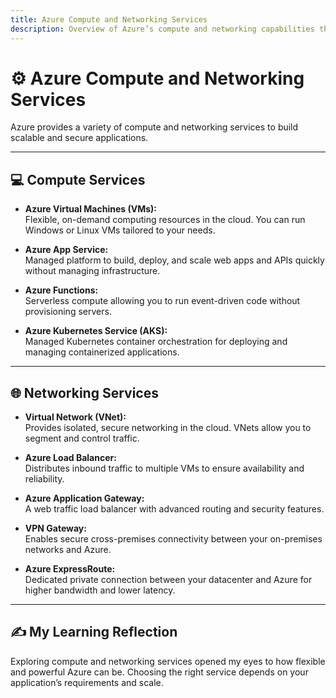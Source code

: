 ```yaml
---
title: Azure Compute and Networking Services
description: Overview of Azure’s compute and networking capabilities that power your cloud applications.
---
```


# ⚙️ Azure Compute and Networking Services

Azure provides a variety of compute and networking services to build scalable and secure applications.

---

## 💻 Compute Services

- **Azure Virtual Machines (VMs):**  
  Flexible, on-demand computing resources in the cloud. You can run Windows or Linux VMs tailored to your needs.

- **Azure App Service:**  
  Managed platform to build, deploy, and scale web apps and APIs quickly without managing infrastructure.

- **Azure Functions:**  
  Serverless compute allowing you to run event-driven code without provisioning servers.

- **Azure Kubernetes Service (AKS):**  
  Managed Kubernetes container orchestration for deploying and managing containerized applications.

---

## 🌐 Networking Services

- **Virtual Network (VNet):**  
  Provides isolated, secure networking in the cloud. VNets allow you to segment and control traffic.

- **Azure Load Balancer:**  
  Distributes inbound traffic to multiple VMs to ensure availability and reliability.

- **Azure Application Gateway:**  
  A web traffic load balancer with advanced routing and security features.

- **VPN Gateway:**  
  Enables secure cross-premises connectivity between your on-premises networks and Azure.

- **Azure ExpressRoute:**  
  Dedicated private connection between your datacenter and Azure for higher bandwidth and lower latency.

---

## ✍️ My Learning Reflection

Exploring compute and networking services opened my eyes to how flexible and powerful Azure can be. Choosing the right service depends on your application’s requirements and scale.

